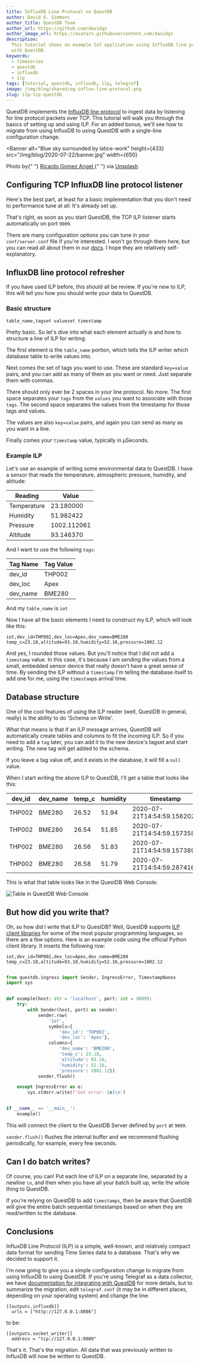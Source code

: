 ```yaml
---
title: InfluxDB Line Protocol on QuestDB
author: David G. Simmons
author_title: QuestDB Team
author_url: https://github.com/davidgs
author_image_url: https://avatars.githubusercontent.com/davidgs
description:
  This tutorial shows an example IoT application using InfluxDB line protocol
  with QuestDB.
keywords:
  - timeseries
  - questdb
  - influxdb
  - ilp
tags: [tutorial, questdb, influxdb, ilp, telegraf]
image: /img/blog/shared/og-influx-line-protocol.png
slug: ilp-tcp-questdb
---
```


QuestDB implements the
[InfluxDB line protocol](https://docs.influxdata.com/influxdb/v1.8/write_protocols/line_protocol_tutorial/)
to ingest data by listening for line protocol packets over TCP. This tutorial
will walk you through the basics of setting up and using ILP. For an added
bonus, we'll see how to migrate from using InfluxDB to using QuestDB with a
single-line configuration change.


<Banner
  alt="Blue sky surrounded by latice-work"
  height={433}
  src="/img/blog/2020-07-22/banner.jpg"
  width={650}
>
  Photo by{" "}
  <a href="https://unsplash.com/photos/z0l-3cWpKto"> Ricardo Gomez Angel </a>{" "}
  via <a href="https://unsplash.com">Unsplash</a>
</Banner>

<!--truncate -->

## Configuring TCP InfluxDB line protocol listener

Here's the best part, at least for a basic implementation that you don't need to
performance tune at all: It's already set up.

That's right, as soon as you start QuestDB, the TCP ILP listener starts
automatically on port `9009`.

There are many configuration options you can tune in your `conf/server.conf`
file if you're interested. I won't go through them here, but you can read all
about them in our [docs](/docs/reference/api/ilp/overview/). I hope they are
relatively self-explanatory.

## InfluxDB line protocol refresher

If you have used ILP before, this should all be review. If you're new to ILP,
this will tell you how you should write your data to QuestDB.

### Basic structure

```shell title="ILP syntax"
table_name,tagset valueset timestamp
```

Pretty basic. So let's dive into what each element actually is and how to
structure a line of ILP for writing.

The first element is the `table_name` portion, which tells the ILP writer which
database table to write values into.

Next comes the set of tags you want to use. These are standard `key=value`
pairs, and you can add as many of them as you want or need. Just separate them
with commas.

There should only ever be 2 spaces in your line protocol. No more. The first
space separates your `tags` from the `values` you want to associate with those
`tags`. The second space separates the values from the timestamp for those tags
and values.

The values are also `key=value` pairs, and again you can send as many as you
want in a line.

Finally comes your `timestamp` value, typically in µSeconds.

### Example ILP

Let's use an example of writing some environmental data to QuestDB. I have a
sensor that reads the temperature, atmospheric pressure, humidity, and altitude:

| Reading     | Value       |
| ----------- | ----------- |
| Temperature | 23.180000   |
| Humidity    | 51.982422   |
| Pressure    | 1002.112061 |
| Altitude    | 93.146370   |

And I want to use the following `tags`:

| Tag Name | Tag Value |
| -------- | --------- |
| dev_id   | THP002    |
| dev_loc  | Apex      |
| dev_name | BME280    |

And my `table_name` is `iot`

Now I have all the basic elements I need to construct my ILP, which will look
like this:

```shell
iot,dev_id=THP002,dev_loc=Apex,dev_name=BME280 temp_c=23.18,altitude=93.10,humidity=52.16,pressure=1002.12
```

And yes, I rounded those values. But you'll notice that I did not add a
`timestamp` value. In this case, it's because I am sending the values from a
small, embedded sensor device that really doesn't have a great sense of time. By
sending the ILP without a `timestamp` I'm telling the database itself to add one
for me, using the `timestamp`s arrival time.

## Database structure

One of the cool features of using the ILP reader (well, QuestDB in general,
really) is the ability to do 'Schema on Write'.

What that means is that if an ILP message arrives, QuestDB will automatically
create tables and columns to fit the incoming ILP. So if you need to add a `tag`
later, you can add it to the new device's tagset and start writing. The new tag
will get added to the schema.

If you leave a tag value off, and it exists in the database, it will fill a
`null` value.

When I start writing the above ILP to QuestDB, I'll get a table that looks like
this:

| dev_id | dev_name | temp_c | humidity | timestamp                   | dev_loc | altitude | pressure |
| ------ | -------- | ------ | -------- | --------------------------- | ------- | -------- | -------- |
| THP002 | BME280   | 26.52  | 51.94    | 2020-07-21T14:54:59.156202Z | Apex    | 76.27    | 1004.12  |
| THP002 | BME280   | 26.54  | 51.85    | 2020-07-21T14:54:59.157358Z | Apex    | 75.97    | 1004.16  |
| THP002 | BME280   | 26.56  | 51.83    | 2020-07-21T14:54:59.157389Z | Apex    | 75.84    | 1004.17  |
| THP002 | BME280   | 26.58  | 51.79    | 2020-07-21T14:54:59.287416Z | Apex    | 75.93    | 1004.16  |

This is what that table looks like in the QuestDB Web Console:

![Table in QuestDB Web Console](/img/blog/2020-07-22/tableShot.png)

## But how did you write that?

Oh, so how did I write that ILP to QuestDB? Well, QuestDB supports
[ILP client libraries](/docs/reference/clients/overview/) for some of the most
popular programming languages, so there are a few options. Here is an example
code using the official Python client library. It inserts the following row:

```shell
iot,dev_id=THP002,dev_loc=Apex,dev_name=BME280 temp_c=23.18,altitude=93.10,humidity=52.16,pressure=1002.12
```

```python title="Inserting a row into the table iot"

from questdb.ingress import Sender, IngressError, TimestampNanos
import sys


def example(host: str = 'localhost', port: int = 9009):
    try:
        with Sender(host, port) as sender:
            sender.row(
                'iot',
                symbols={
                    'dev_id': 'THP002',
                    'dev_loc': 'Apex'},
                columns={
                    'dev_name': 'BME280',
                    'temp_c': 23.18,
                    'altitude': 93.10,
                    'humidity': 52.16,
                    'pressure': 1002.12})
            sender.flush()

    except IngressError as e:
        sys.stderr.write(f'Got error: {e}\n')


if __name__ == '__main__':
    example()
```

This will connect the client to the QuestDB Server defined by `port` at `9009`.

`sender.flush()` flushes the internal buffer and we recommend flushing
periodically, for example, every few seconds.

## Can I do batch writes?

Of course, you can! Put each line of ILP on a separate line, separated by a
newline `\n`, and then when you have all your batch built up, write the whole
thing to QuestDB.

If you're relying on QuestDB to add `timestamps`, then be aware that QuestDB
will give the entire batch sequential timestamps based on when they are
read/written to the database.

## Conclusions

InfluxDB Line Protocol (ILP) is a simple, well-known, and relatively compact
data format for sending Time Series data to a database. That's why we decided to
support it.

I'm now going to give you a simple configuration change to migrate from using
InfluxDB to using QuestDB. If you're using Telegraf as a data collector, we have
[documentation for integrating with QuestDB](/docs/third-party-tools/telegraf/)
for more details, but to summarize the migration, edit `telegraf.conf` (it may
be in different places, depending on your operating system) and change the line:

```shell
[[outputs.influxdb]]
  urls = ["http://127.0.0.1:8086"]
```

to be:

```shell
[[outputs.socket_writer]]
  address = "tcp://127.0.0.1:9009"
```

That's it. That's the migration. All data that was previously written to
InfluxDB will now be written to QuestDB.
